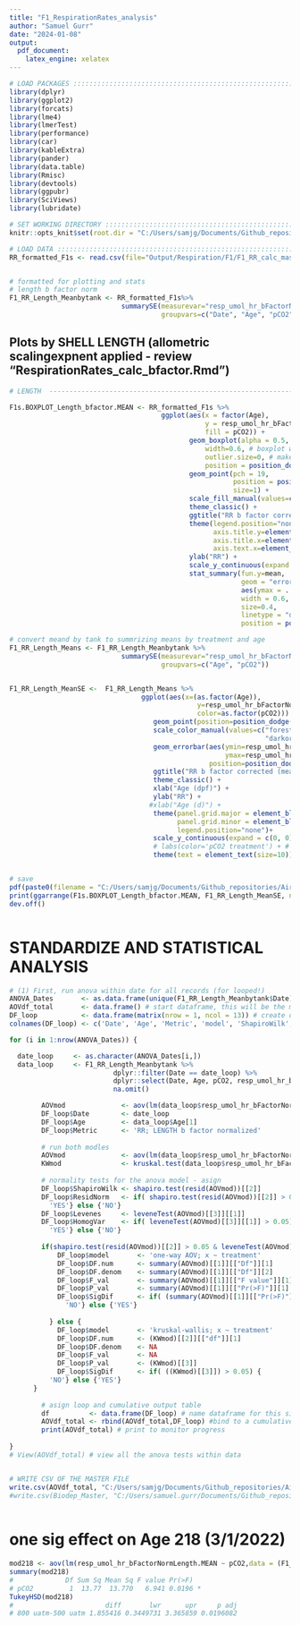 ```yaml
---
title: "F1_RespirationRates_analysis"
author: "Samuel Gurr"
date: "2024-01-08"
output:
  pdf_document:
    latex_engine: xelatex
---
```



```r

# LOAD PACKAGES :::::::::::::::::::::::::::::::::::::::::::::::::::::::
library(dplyr)
library(ggplot2)
library(forcats)
library(lme4)
library(lmerTest)
library(performance)
library(car)
library(kableExtra)
library(pander)
library(data.table)
library(Rmisc)
library(devtools)
library(ggpubr)
library(SciViews)
library(lubridate)

# SET WORKING DIRECTORY :::::::::::::::::::::::::::::::::::::::::::::::
knitr::opts_knit$set(root.dir = "C:/Users/samjg/Documents/Github_repositories/Airradians_multigen_OA/RAnalysis")

```


```r
# LOAD DATA :::::::::::::::::::::::::::::::::::::::::::::::::::::::::::
RR_formatted_F1s <- read.csv(file="Output/Respiration/F1/F1_RR_calc_master.csv") %>% dplyr::select(-X)


# formatted for plotting and stats 
# length b factor norm
F1_RR_Length_Meanbytank <- RR_formatted_F1s%>% 
                            summarySE(measurevar="resp_umol_hr_bFactorNormLength.MEAN", 
                                      groupvars=c("Date", "Age", "pCO2", "Chamber_tank"))

```


## Plots by SHELL LENGTH (allometric scalingexpnent applied - review "RespirationRates_calc_bfactor.Rmd")

```r

 
# LENGTH  ---------------------------------------------------------------------------- #

F1s.BOXPLOT_Length_bfactor.MEAN <- RR_formatted_F1s %>% 
                                      ggplot(aes(x = factor(Age), 
                                                 y = resp_umol_hr_bFactorNormLength.MEAN, 
                                                 fill = pCO2)) +
                                             geom_boxplot(alpha = 0.5, # color hue
                                                 width=0.6, # boxplot width
                                                 outlier.size=0, # make outliers small
                                                 position = position_dodge(preserve = "single")) + 
                                             geom_point(pch = 19, 
                                                        position = position_jitterdodge(0.01), 
                                                        size=1) +
                                             scale_fill_manual(values=c("forestgreen","darkorange2")) +
                                             theme_classic() + 
                                             ggtitle("RR b factor corrected (all data points)") +
                                             theme(legend.position="none",
                                                   axis.title.y=element_text(size=7),
                                                   axis.title.x=element_text(size=7),
                                                   axis.text.x=element_text(size=7)) +
                                             ylab("RR") +
                                             scale_y_continuous(expand = c(0, 0), limits = c(0, NA)) +
                                             stat_summary(fun.y=mean, 
                                                          geom = "errorbar", 
                                                          aes(ymax = ..y.., ymin = ..y..), 
                                                          width = 0.6, 
                                                          size=0.4, 
                                                          linetype = "dashed", 
                                                          position = position_dodge(preserve = "single")) 

# convert meand by tank to summrizing means by treatment and age 
F1_RR_Length_Means <- F1_RR_Length_Meanbytank %>% 
                            summarySE(measurevar="resp_umol_hr_bFactorNormLength.MEAN", 
                                      groupvars=c("Age", "pCO2"))


F1_RR_Length_MeanSE <-  F1_RR_Length_Means %>%
                                 ggplot(aes(x=(as.factor(Age)), 
                                               y=resp_umol_hr_bFactorNormLength.MEAN, 
                                               color=as.factor(pCO2))) +
                                    geom_point(position=position_dodge(.5))+ 
                                    scale_color_manual(values=c("forestgreen",
                                                                "darkorange2"))+
                                    geom_errorbar(aes(ymin=resp_umol_hr_bFactorNormLength.MEAN-se, 
                                                      ymax=resp_umol_hr_bFactorNormLength.MEAN+se), width=.2,
                                                  position=position_dodge(.5))+
                                    ggtitle("RR b factor corrected (mean+-SE)") +
                                    theme_classic() +  
                                    xlab("Age (dpf)") +
                                    ylab("RR") +
                                   #xlab("Age (d)") +
                                    theme(panel.grid.major = element_blank(), 
                                          panel.grid.minor = element_blank(),
                                          legend.position="none")+ 
                                    scale_y_continuous(expand = c(0, 0), limits = c(0, NA)) +
                                    # labs(color='pCO2 treatment') + # legend name
                                    theme(text = element_text(size=10))


# save
pdf(paste0(filename = "C:/Users/samjg/Documents/Github_repositories/Airradians_multigen_OA/RAnalysis/Output/Respiration/F1/F1_RR_LENGTH_bfactor.pdf"), width = 6, height = 8)
print(ggarrange(F1s.BOXPLOT_Length_bfactor.MEAN, F1_RR_Length_MeanSE, nrow = 2)) # print the model diagnostics 
dev.off()



```



# STANDARDIZE AND STATISTICAL ANALYSIS 


``` r

# (1) First, run anova within date for all records (for looped!)
ANOVA_Dates       <- as.data.frame(unique(F1_RR_Length_Meanbytank$Date)) # call a list to loop in 
AOVdf_total       <- data.frame() # start dataframe, this will be the master output
DF_loop           <- data.frame(matrix(nrow = 1, ncol = 13)) # create dataframe to save during for loop
colnames(DF_loop) <- c('Date', 'Age', 'Metric', 'model', 'ShapiroWilk', 'ResidNorm', 'Levenes', 'HomogVar', 'DF.num' , 'DF.denom', 'F_val','P_val', 'SigDif') # names for comuns in the for loop

for (i in 1:nrow(ANOVA_Dates)) {

  date_loop     <- as.character(ANOVA_Dates[i,])
  data_loop     <- F1_RR_Length_Meanbytank %>% 
                          dplyr::filter(Date == date_loop) %>% 
                          dplyr::select(Date, Age, pCO2, resp_umol_hr_bFactorNormLength.MEAN) %>% 
                          na.omit()

        AOVmod              <- aov(lm(data_loop$resp_umol_hr_bFactorNormLength.MEAN ~ data_loop$pCO2))
        DF_loop$Date        <- date_loop
        DF_loop$Age         <- data_loop$Age[1]
        DF_loop$Metric      <- 'RR; LENGTH b factor normalized'
        
        # run both modles
        AOVmod              <- aov(lm(data_loop$resp_umol_hr_bFactorNormLength.MEAN ~ as.factor(data_loop$pCO2)))
        KWmod               <- kruskal.test(data_loop$resp_umol_hr_bFactorNormLength.MEAN  ~ as.factor(data_loop$pCO2))
        
        # normality tests for the anova model - asign 
        DF_loop$ShapiroWilk <- shapiro.test(resid(AOVmod))[[2]]
        DF_loop$ResidNorm   <- if( shapiro.test(resid(AOVmod))[[2]] > 0.05) {
          'YES'} else {'NO'}
        DF_loop$Levenes     <- leveneTest(AOVmod)[[3]][[1]]
        DF_loop$HomogVar    <- if( leveneTest(AOVmod)[[3]][[1]] > 0.05) {
          'YES'} else {'NO'}
        
        if(shapiro.test(resid(AOVmod))[[2]] > 0.05 & leveneTest(AOVmod)[[3]][[1]] > 0.05) {
            DF_loop$model       <- 'one-way AOV; x ~ treatment'
            DF_loop$DF.num      <- summary(AOVmod)[[1]][["Df"]][1]
            DF_loop$DF.denom    <- summary(AOVmod)[[1]][["Df"]][2]
            DF_loop$F_val       <- summary(AOVmod)[[1]][["F value"]][1]
            DF_loop$P_val       <- summary(AOVmod)[[1]][["Pr(>F)"]][1]
            DF_loop$SigDif      <- if( (summary(AOVmod)[[1]][["Pr(>F)"]][1]) > 0.05) {
              'NO'} else {'YES'}
    
          } else {
            DF_loop$model       <- 'kruskal-wallis; x ~ treatment'
            DF_loop$DF.num      <- (KWmod)[[2]][["df"]][1]
            DF_loop$DF.denom    <- NA
            DF_loop$F_val       <- NA
            DF_loop$P_val       <- (KWmod)[[3]]
            DF_loop$SigDif      <- if( ((KWmod)[[3]]) > 0.05) {
          'NO'} else {'YES'}
      }
        
        # asign loop and cumulative output table
        df          <- data.frame(DF_loop) # name dataframe for this single row
        AOVdf_total <- rbind(AOVdf_total,DF_loop) #bind to a cumulative list dataframe
        print(AOVdf_total) # print to monitor progress
        
}
# View(AOVdf_total) # view all the anova tests within data 


# WRITE CSV OF THE MASTER FILE
write.csv(AOVdf_total, "C:/Users/samjg/Documents/Github_repositories/Airradians_multigen_OA/RAnalysis/Output/Respiration/F1/F1_RR_LENGTH_Statistics.csv")
#write.csv(Biodep_Master, "C:/Users/samuel.gurr/Documents/Github_repositories/Airradians_multigen_OA/RAnalysis/Output/Biodeposition/Biodeposition_master.csv")
                    


```


# one sig effect on Age 218 (3/1/2022)
```r
                    
mod218 <- aov(lm(resp_umol_hr_bFactorNormLength.MEAN ~ pCO2,data = (F1_RR_Length_Meanbytank %>% dplyr::filter(Age %in% 218)) ))
summary(mod218)
#             Df Sum Sq Mean Sq F value Pr(>F)  
# pCO2         1  13.77  13.770   6.941 0.0196 *
TukeyHSD(mod218)
#                       diff       lwr      upr     p adj
# 800 uatm-500 uatm 1.855416 0.3449731 3.365859 0.0196082
```





